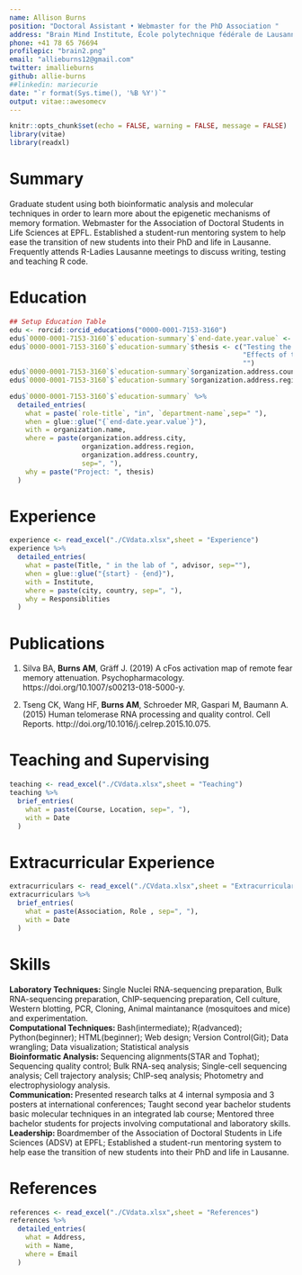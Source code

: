 ```yaml
---
name: Allison Burns
position: "Doctoral Assistant • Webmaster for the PhD Association "
address: "Brain Mind Institute, École polytechnique fédérale de Lausanne, Lausanne, Switzerland"
phone: +41 78 65 76694
profilepic: "brain2.png"
email: "allieburns12@gmail.com"
twitter: imallieburns
github: allie-burns
##linkedin: mariecurie
date: "`r format(Sys.time(), '%B %Y')`"
output: vitae::awesomecv
---
```


```r
knitr::opts_chunk$set(echo = FALSE, warning = FALSE, message = FALSE)
library(vitae)
library(readxl)
```


# Summary
Graduate student using both bioinformatic analysis and molecular techniques in order to learn more about the epigenetic mechanisms of memory formation. Webmaster for the Association of Doctoral Students in Life Sciences at EPFL. Established a student-run mentoring system to help ease the transition of new students into their PhD and life in Lausanne.  Frequently attends R-Ladies Lausanne meetings to discuss writing, testing and teaching R code.



# Education
```r
## Setup Education Table
edu <- rorcid::orcid_educations("0000-0001-7153-3160")
edu$`0000-0001-7153-3160`$`education-summary`$`end-date.year.value` <- c("In Progress","2013","2012")
edu$`0000-0001-7153-3160`$`education-summary`$thesis <- c("Testing the theory of Epigenetic Priming in Fear Memory Conditioning",
                                                          "Effects of the splicing inhibitor, Isoginkgetin, on human Telomerase RNA",
                                                          "")
edu$`0000-0001-7153-3160`$`education-summary`$organization.address.country <- c("Switzerland","USA","USA")
edu$`0000-0001-7153-3160`$`education-summary`$organization.address.region <- c("","Oregon","Oregon")

edu$`0000-0001-7153-3160`$`education-summary` %>% 
  detailed_entries(
    what = paste(`role-title`, "in", `department-name`,sep=" "),
    when = glue::glue("{`end-date.year.value`}"), 
    with = organization.name,
    where = paste(organization.address.city,
                  organization.address.region, 
                  organization.address.country,
                  sep=", "),
    why = paste("Project: ", thesis)
  )
```




# Experience
```r
experience <- read_excel("./CVdata.xlsx",sheet = "Experience")
experience %>% 
  detailed_entries(
    what = paste(Title, " in the lab of ", advisor, sep=""),
    when = glue::glue("{start} - {end}"),
    with = Institute,
    where = paste(city, country, sep=", "),
    why = Responsiblities
  )
```



# Publications 
 1. Silva BA, **Burns AM**, Gräff J. (2019) A cFos activation map of remote fear memory attenuation. Psychopharmacology. https://doi.org/10.1007/s00213-018-5000-y.
 
 2. Tseng CK, Wang HF, **Burns AM**, Schroeder MR, Gaspari M, Baumann A. (2015) Human telomerase RNA processing and quality control. Cell Reports. http://doi.org/10.1016/j.celrep.2015.10.075.


# Teaching and Supervising
```r
teaching <- read_excel("./CVdata.xlsx",sheet = "Teaching")
teaching %>% 
  brief_entries(
    what = paste(Course, Location, sep=", "),
    with = Date
  )
```


# Extracurricular Experience
```r
extracurriculars <- read_excel("./CVdata.xlsx",sheet = "Extracurriculars")
extracurriculars %>% 
  brief_entries(
    what = paste(Association, Role , sep=", "),
    with = Date
  )
```

# Skills
**Laboratory Techniques: ** Single Nuclei RNA-sequencing preparation, Bulk RNA-sequencing preparation, ChIP-sequencing preparation, Cell culture, Western blotting, PCR, Cloning, Animal maintanance (mosquitoes and mice) and experimentation.  
**Computational Techniques: ** Bash(intermediate); R(advanced); Python(beginner); HTML(beginner); Web design; Version Control(Git); Data wrangling; Data visualization; Statistical analysis   
**Bioinformatic Analysis: ** Sequencing alignments(STAR and Tophat); Sequencing quality control; Bulk RNA-seq analysis; Single-cell sequencing analysis; Cell trajectory analysis; ChIP-seq analysis; Photometry and electrophysiology analysis.   
**Communication: ** Presented research talks at 4 internal symposia and 3 posters at international conferences; Taught second year bachelor students basic molecular techniques in an integrated lab course; Mentored three bachelor students for projects involving computational and laboratory skills.  
**Leadership: ** Boardmember of the Association of Doctoral Students in Life Sciences (ADSV) at EPFL; Established a student-run mentoring system to help ease the transition of new students into their PhD and life in Lausanne.



# References
```r
references <- read_excel("./CVdata.xlsx",sheet = "References")
references %>% 
  detailed_entries(
    what = Address,
    with = Name,
    where = Email
  )
```